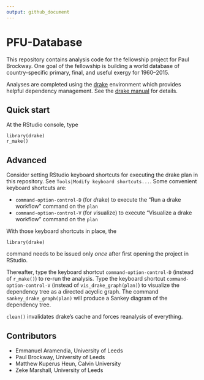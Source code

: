 ```yaml
---
output: github_document
---
```


<!-- *********** -->
<!-- Note: README.md is generated from README.Rmd.   -->
<!-- Be sure to edit README.Rmd and generate the README.md file by Cmd/Ctl-shift-K -->
<!-- *********** -->


# PFU-Database

This repository contains analysis code for the fellowship project for Paul Brockway.
One goal of the fellowship is building a world database of country-specific primary, final, and useful exergy 
for 1960--2015.

Analyses are completed using the [drake](https://github.com/ropensci/drake) environment
which provides helpful dependency management. 
See the [drake manual](https://books.ropensci.org/drake/) for details.


## Quick start

At the RStudio console, type

`library(drake)`  
`r_make()`


## Advanced

Consider setting RStudio keyboard shortcuts for executing the drake plan in this repository.
See `Tools|Modify keyboard shortcuts...`.
Some convenient keyboard shortcuts are:

* `command-option-control-D` (for *d*rake) to execute the "Run a drake workflow" command on the `plan`
* `command-option-control-V` (for *v*isualize) to execute "Visualize a drake workflow" command on the `plan`

With those keyboard shortcuts in place, the 

`library(drake)`  

command needs to be issued only *once* after first opening the project in RStudio.  

Thereafter, type the keyboard shortcut `command-option-control-D`
(instead of `r_make()`) to re-run the analysis.
Type the keyboard shortcut `command-option-control-V`
(instead of `vis_drake_graph(plan)`) 
to visualize the dependency tree as a directed acyclic graph.
The command `sankey_drake_graph(plan)` will produce a Sankey diagram
of the dependency tree.

`clean()` invalidates drake's cache and forces reanalysis of everything.


## Contributors

* Emmanuel Aramendia, University of Leeds
* Paul Brockway, University of Leeds
* Matthew Kuperus Heun, Calvin University
* Zeke Marshall, University of Leeds
